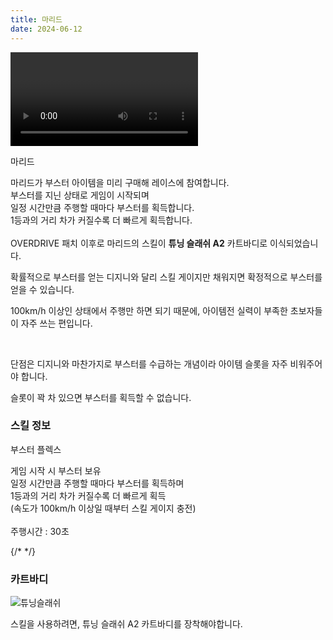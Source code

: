 ```yaml
---
title: 마리드
date: 2024-06-12
---
```


<Division className="mdRatio">
	<Video fileName="skill/skill-marid2.mp4" />
</Division>

<Sprite className="character" backgroundPosition="-44px -1743px">마리드</Sprite>

<Bq>마리드가 부스터 아이템을 미리 구매해 레이스에 참여합니다. <br/>
부스터를 지닌 상태로 게임이 시작되며<br/>
일정 시간만큼 주행할 때마다 부스터를 획득합니다.<br/>
1등과의 거리 차가 커질수록 더 빠르게 획득합니다.<br/><br/>
OVERDRIVE 패치 이후로 마리드의 스킬이 **튜닝 슬래쉬 A2** 카트바디로 이식되었습니다.</Bq>

확률적으로 부스터를 얻는 디지니와 달리 스킬 게이지만 채워지면 확정적으로 부스터를 얻을 수 있습니다.

100km/h 이상인 상태에서 주행만 하면 되기 때문에, 아이템전 실력이 부족한 초보자들이 자주 쓰는 편입니다.

<br/>

단점은 디지니와 마찬가지로 부스터를 수급하는 개념이라 아이템 슬롯을 자주 비워주어야 합니다.

슬롯이 꽉 차 있으면 부스터를 획득할 수 없습니다.

### 스킬 정보

<Sprite className="skill" backgroundPosition="-190px -100px">부스터 플렉스</Sprite>

<Info diffText="초보자 추천" titleText="부스터 플렉스" tagText="패시브"/>

<Bq>게임 시작 시 부스터 보유<br/>
일정 시간만큼 주행할 때마다 부스터를 획득하며<br/>
1등과의 거리 차가 커질수록 더 빠르게 획득<br/>
(속도가 100km/h 이상일 때부터 스킬 게이지 충전)<br/><br/>주행시간 : 30초</Bq>

{/* <TagList title="주행 시간 쿨타임">
    <Tag name="일반" text1="30초"/>
    <Tag name="고급" text1="29초"/>
    <Tag name="희귀" text1="28초"/>
    <Tag name="영웅" text1="27초"/>
    <Tag name="전설" text1="26초"/>
</TagList> */}

### 카트바디

<Img className="dynamicImage" src="/images/karts/튜닝슬래쉬.webp" alt="튜닝슬래쉬"/>

스킬을 사용하려면, 튜닝 슬래쉬 A2 카트바디를 장착해야합니다.